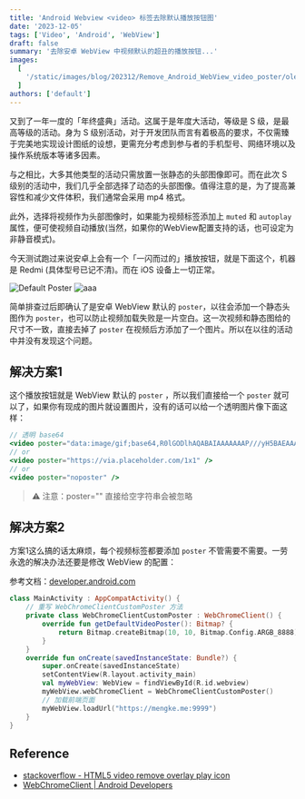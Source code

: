 ```yaml
---
title: 'Android Webview <video> 标签去除默认播放按钮图'
date: '2023-12-05'
tags: ['Video', 'Android', 'WebView']
draft: false
summary: '去除安卓 WebView 中视频默认的超丑的播放按钮...'
images:
  [
    '/static/images/blog/202312/Remove_Android_WebView_video_poster/oleksandr-kurchev-W6N7YZ3aVoo-unsplash.jpg',
  ]
authors: ['default']
---
```


又到了一年一度的「年终盛典」活动。这属于是年度大活动，等级是 S 级，是最高等级的活动。身为 S 级别活动，对于开发团队而言有着极高的要求，不仅需臻于完美地实现设计图纸的设想，更需充分考虑到参与者的手机型号、网络环境以及操作系统版本等诸多因素。

与之相比，大多其他类型的活动只需放置一张静态的头部图像即可。而在此次 S 级别的活动中，我们几乎全部选择了动态的头部图像。值得注意的是，为了提高兼容性和减少文件体积，我们通常会采用 mp4 格式。

此外，选择将视频作为头部图像时，如果能为视频标签添加上 `muted` 和 `autoplay` 属性，便可使视频自动播放(当然，如果你的WebView配置支持的话，也可设定为非静音模式)。

今天测试跑过来说安卓上会有一个「一闪而过的」播放按钮，就是下面这个，机器是 Redmi (具体型号已记不清)。而在 iOS 设备上一切正常。

![Default Poster](/static/images/blog/202312/Remove_Android_WebView_video_poster/default_poster.png)
![aaa](/static/images/blog/202312/Remove_Android_WebView_video_poster/default_poster.png)

简单排查过后即确认了是安卓 WebView 默认的 `poster`，以往会添加一个静态头图作为 `poster`，也可以防止视频加载失败是一片空白。这一次视频和静态图给的尺寸不一致，直接去掉了 `poster` 在视频后方添加了一个图片。所以在以往的活动中并没有发现这个问题。

## 解决方案1

这个播放按钮就是 WebView 默认的 `poster` ，所以我们直接给一个 `poster` 就可以了，如果你有现成的图片就设置图片，没有的话可以给一个透明图片像下面这样：

```jsx
// 透明 base64
<video poster="data:image/gif;base64,R0lGODlhAQABAIAAAAAAAP///yH5BAEAAAAALAAAAAABAAEAAAIBRAA7" />
// or
<video poster="https://via.placeholder.com/1x1" />
// or
<video poster="noposter" />
```

> ⚠️ 注意：poster="" 直接给空字符串会被忽略

## 解决方案2

方案1这么搞的话太麻烦，每个视频标签都要添加 `poster` 不管需要不需要。一劳永逸的解决办法还要是修改 WebView 的配置：

参考文档：[developer.android.com](<https://developer.android.com/reference/android/webkit/WebChromeClient#getDefaultVideoPoster()>)

```kotlin
class MainActivity : AppCompatActivity() {
    // 重写 WebChromeClientCustomPoster 方法
    private class WebChromeClientCustomPoster : WebChromeClient() {
        override fun getDefaultVideoPoster(): Bitmap? {
            return Bitmap.createBitmap(10, 10, Bitmap.Config.ARGB_8888)
        }
    }
    override fun onCreate(savedInstanceState: Bundle?) {
        super.onCreate(savedInstanceState)
        setContentView(R.layout.activity_main)
        val myWebView: WebView = findViewById(R.id.webview)
        myWebView.webChromeClient = WebChromeClientCustomPoster()
        // 加载前端页面
        myWebView.loadUrl("https://mengke.me:9999")
    }
}
```

## **Reference**

- [stackoverflow - HTML5 video remove overlay play icon](https://stackoverflow.com/questions/18271991/html5-video-remove-overlay-play-icon)
- [WebChromeClient | Android Developers](<https://developer.android.com/reference/android/webkit/WebChromeClient#getDefaultVideoPoster()>)
